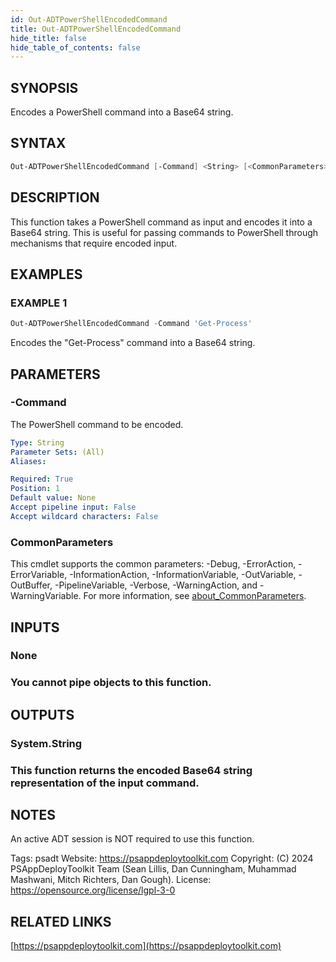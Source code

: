 ```yaml
---
id: Out-ADTPowerShellEncodedCommand
title: Out-ADTPowerShellEncodedCommand
hide_title: false
hide_table_of_contents: false
---
```


## SYNOPSIS

Encodes a PowerShell command into a Base64 string.

## SYNTAX

```powershell
Out-ADTPowerShellEncodedCommand [-Command] <String> [<CommonParameters>]
```

## DESCRIPTION

This function takes a PowerShell command as input and encodes it into a Base64 string.
This is useful for passing commands to PowerShell through mechanisms that require encoded input.

## EXAMPLES

### EXAMPLE 1

```powershell
Out-ADTPowerShellEncodedCommand -Command 'Get-Process'
```

Encodes the "Get-Process" command into a Base64 string.

## PARAMETERS

### -Command

The PowerShell command to be encoded.

```yaml
Type: String
Parameter Sets: (All)
Aliases:

Required: True
Position: 1
Default value: None
Accept pipeline input: False
Accept wildcard characters: False
```

### CommonParameters

This cmdlet supports the common parameters: -Debug, -ErrorAction, -ErrorVariable, -InformationAction, -InformationVariable, -OutVariable, -OutBuffer, -PipelineVariable, -Verbose, -WarningAction, and -WarningVariable. For more information, see [about_CommonParameters](http://go.microsoft.com/fwlink/?LinkID=113216).

## INPUTS

### None

### You cannot pipe objects to this function.

## OUTPUTS

### System.String

### This function returns the encoded Base64 string representation of the input command.

## NOTES

An active ADT session is NOT required to use this function.

Tags: psadt
Website: https://psappdeploytoolkit.com
Copyright: (C) 2024 PSAppDeployToolkit Team (Sean Lillis, Dan Cunningham, Muhammad Mashwani, Mitch Richters, Dan Gough).
License: https://opensource.org/license/lgpl-3-0

## RELATED LINKS

[https://psappdeploytoolkit.com](https://psappdeploytoolkit.com)
